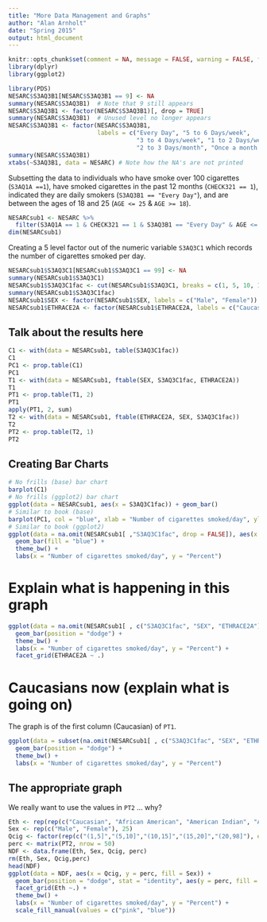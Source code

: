 ```yaml
---
title: "More Data Management and Graphs"
author: "Alan Arnholt"
date: "Spring 2015"
output: html_document
---
```


```r
knitr::opts_chunk$set(comment = NA, message = FALSE, warning = FALSE, fig.align = "center")
library(dplyr)
library(ggplot2)
```


```r
library(PDS)
NESARC$S3AQ3B1[NESARC$S3AQ3B1 == 9] <- NA
summary(NESARC$S3AQ3B1)  # Note that 9 still appears
NESARC$S3AQ3B1 <- factor(NESARC$S3AQ3B1)[, drop = TRUE]
summary(NESARC$S3AQ3B1)  # Unused level no longer appears
NESARC$S3AQ3B1 <- factor(NESARC$S3AQ3B1, 
                         labels = c("Every Day", "5 to 6 Days/week", 
                                    "3 to 4 Days/week", "1 to 2 Days/week", 
                                    "2 to 3 Days/month", "Once a month or less"))
summary(NESARC$S3AQ3B1)
xtabs(~S3AQ3B1, data = NESARC) # Note how the NA's are not printed
```

Subsetting the data to individuals who have smoke over 100 cigarettes (`S3AQ1A ==1`), have smoked cigarettes in the past 12 months (`CHECK321 == 1`), indicated they are daily smokers (`S3AQ3B1 == "Every Day"`), and are between the ages of 18 and 25 (`AGE <= 25` & `AGE >= 18`).

```r
NESARCsub1 <- NESARC %>%
  filter(S3AQ1A == 1 & CHECK321 == 1 & S3AQ3B1 == "Every Day" & AGE <= 25 & AGE >= 18)
dim(NESARCsub1) 
```

Creating a 5 level factor out of the numeric variable `S3AQ3C1` which records the number of cigarettes smoked per day.
```r
NESARCsub1$S3AQ3C1[NESARCsub1$S3AQ3C1 == 99] <- NA
summary(NESARCsub1$S3AQ3C1)
NESARCsub1$S3AQ3C1fac <- cut(NESARCsub1$S3AQ3C1, breaks = c(1, 5, 10, 15, 20, 98))
summary(NESARCsub1$S3AQ3C1fac)
NESARCsub1$SEX <- factor(NESARCsub1$SEX, labels = c("Male", "Female")) 
NESARCsub1$ETHRACE2A <- factor(NESARCsub1$ETHRACE2A, labels = c("Caucasian", "African American", "American Indian", "Asian", "Hispanic")) 
```

## Talk about the results here

```r
C1 <- with(data = NESARCsub1, table(S3AQ3C1fac))
C1
PC1 <- prop.table(C1)
PC1
T1 <- with(data = NESARCsub1, ftable(SEX, S3AQ3C1fac, ETHRACE2A))
T1
PT1 <- prop.table(T1, 2)
PT1
apply(PT1, 2, sum)
T2 <- with(data = NESARCsub1, ftable(ETHRACE2A, SEX, S3AQ3C1fac))
T2
PT2 <- prop.table(T2, 1)
PT2
```

## Creating Bar Charts

```r
# No frills (base) bar chart
barplot(C1)
# No frills (ggplot2) bar chart
ggplot(data = NESARCsub1, aes(x = S3AQ3C1fac)) + geom_bar()
# Similar to book (base)
barplot(PC1, col = "blue", xlab = "Number of cigarettes smoked/day", ylab = "Percent")
# Similar to book (ggplot2)
ggplot(data = na.omit(NESARCsub1[ ,"S3AQ3C1fac", drop = FALSE]), aes(x = S3AQ3C1fac, y = (..count..)/(sum(..count..)))) + 
  geom_bar(fill = "blue") +
  theme_bw() + 
  labs(x = "Number of cigarettes smoked/day", y = "Percent")
```

# Explain what is happening in this graph

```r
ggplot(data = na.omit(NESARCsub1[ , c("S3AQ3C1fac", "SEX", "ETHRACE2A")]), aes(x = S3AQ3C1fac, y = (..count..)/(sum(..count..)), fill = SEX)) + 
  geom_bar(position = "dodge") +
  theme_bw() + 
  labs(x = "Number of cigarettes smoked/day", y = "Percent") + 
  facet_grid(ETHRACE2A ~ .)
```

# Caucasians now (explain what is going on)  
The graph is of the first column (Caucasian)
of `PT1`. 

```r
ggplot(data = subset(na.omit(NESARCsub1[ , c("S3AQ3C1fac", "SEX", "ETHRACE2A")]), ETHRACE2A == "Caucasian"), aes(x = S3AQ3C1fac, y = (..count..)/(sum(..count..)), fill = SEX)) + 
  geom_bar(position = "dodge") +
  theme_bw() + 
  labs(x = "Number of cigarettes smoked/day", y = "Percent")
```

## The appropriate graph
We really want to use the values in `PT2` ... why?

```r
Eth <- rep(rep(c("Caucasian", "African American", "American Indian", "Asian", "Hispanic"), each = 2), 5)
Sex <- rep(c("Male", "Female"), 25)
Qcig <- factor(rep(c("(1,5]","(5,10]","(10,15]","(15,20]","(20,98]"), each = 10), levels = c("(1,5]","(5,10]","(10,15]","(15,20]","(20,98]"))
perc <- matrix(PT2, nrow = 50)
NDF <- data.frame(Eth, Sex, Qcig, perc)
rm(Eth, Sex, Qcig,perc)
head(NDF)
ggplot(data = NDF, aes(x = Qcig, y = perc, fill = Sex)) + 
  geom_bar(position = "dodge", stat = "identity", aes(y = perc, fill = Sex)) +
  facet_grid(Eth ~.) +
  theme_bw() + 
  labs(x = "Number of cigarettes smoked/day", y = "Percent") + 
  scale_fill_manual(values = c("pink", "blue")) 
```



